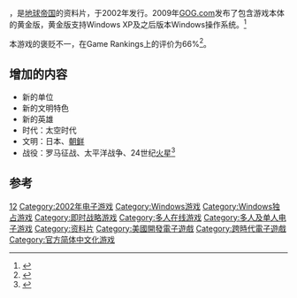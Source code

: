 {{NoteTA
| G1=Games
| 1=zh-cn:地球帝国; zh-tw:世紀爭霸;
| 2=zh-cn:霸权的艺术; zh-tw:天賦霸權;
}}
{{Infobox VG
| title = 地球帝国：征服的艺术
| english = Empire Earth: The Art of Conquest
| image =
| official    = {{vgr|CN|地球时代：征服的艺术|TW|世紀爭霸：征服的藝術|nocc=yes}}
| common      = {{vgr|CN|地球帝国：征服的艺术|nocc=yes}}
| developer = [[Mad_Doc_Software|Mad Doc Software]]
| publisher = {{vgrelease|WW|Sierra Entertainment|TW|[[松崗科技|松崗科技]]|CN|[[奥美电子|奥美电子]]}}
| designer = Ian Lane Davis
| engine = [[Titan_(Game_Engine)|Titan]]
| released = {{vgrelease|NA|2002年9月17日|EU|2002年10月4日|CN|2002年12月|TW|2003年}}
| genre = [[即时战略游戏|即时战略]]
| modes = [[单人电子游戏|单人]]、[[多人电子游戏|多人]]
| platforms = [[Windows|Windows]]
}}

{{vgname|地球帝国：征服的艺术|en=Empire Earth: The Art of Conquest|cn=地球帝国：征服的艺术|tw=世紀爭霸：征服的藝術|official-cn=地球时代：征服的艺术}}，是[[地球帝国_(游戏)|地球帝国]]的资料片，于2002年发行。2009年[[GOG.com|GOG.com]]发布了包含游戏本体的黄金版，黄金版支持Windows XP及之后版本Windows操作系统。<ref>{{Cite web|url=https://www.gog.com/game/empire_earth_gold_edition|title=Empire Earth Gold Edition|accessdate=2018-04-04|archive-date=2018-04-05|archive-url=https://web.archive.org/web/20180405022923/https://www.gog.com/game/empire_earth_gold_edition|dead-url=no}}</ref>

本游戏的褒贬不一，在Game Rankings上的评价为66%<ref name="GameRankings">{{cite web |url=http://www.gamerankings.com/htmlpages2/561395.asp?q=Empire%20Earth |title=Empire Earth: The Art of Conquest - PC |accessdate=March 1, 2007 |publisher=GameRankings |archive-date=2009-01-11 |archive-url=https://web.archive.org/web/20090111075345/http://www.gamerankings.com/htmlpages2/561395.asp?q=Empire%20Earth |dead-url=no }}</ref>。

== 增加的内容 ==

* 新的单位
* 新的文明特色
* 新的英雄
* 时代：太空时代
* 文明：日本、[[朝鲜_(称谓)|朝鲜]]
* 战役：罗马征战、太平洋战争、24世纪[[火星|火星]]<ref>{{cite web |url=http://www.rottentomatoes.com/g/pc_games/empire_earth_art_of_conquest/overview.php |title=Empire Earth: The Art of Conquest |author= |accessdate=March 11, 2007 |publisher=Rotten Tomatoes |archiveurl=https://web.archive.org/web/20060702194811/http://www.rottentomatoes.com/g/pc_games/empire_earth_art_of_conquest/overview.php |archivedate=2006年7月2日 |deadurl=yes }}</ref>

== 参考 ==
{{reflist|30em}}

{{地球帝国}}

{{DEFAULTSORT:Empire Earth, The Art of Conquest}}
[[Category:地球帝國系列|12]]
[[Category:2002年电子游戏|Category:2002年电子游戏]]
[[Category:Windows游戏|Category:Windows游戏]]
[[Category:Windows独占游戏|Category:Windows独占游戏]]
[[Category:即时战略游戏|Category:即时战略游戏]]
[[Category:多人在线游戏|Category:多人在线游戏]]
[[Category:多人及单人电子游戏|Category:多人及单人电子游戏]]
[[Category:资料片|Category:资料片]]
[[Category:美國開發電子遊戲|Category:美國開發電子遊戲]]
[[Category:跨時代電子遊戲|Category:跨時代電子遊戲]]
[[Category:官方简体中文化游戏|Category:官方简体中文化游戏]]

{{strategy-videogame-stub}}